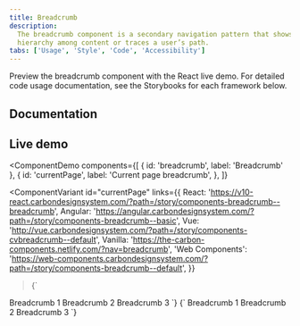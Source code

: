 ```yaml
---
title: Breadcrumb
description:
  The breadcrumb component is a secondary navigation pattern that shows
  hierarchy among content or traces a user’s path.
tabs: ['Usage', 'Style', 'Code', 'Accessibility']
---
```


<PageDescription>

Preview the breadcrumb component with the React live demo. For detailed code
usage documentation, see the Storybooks for each framework below.

</PageDescription>

## Documentation

<Row className="resource-card-group">
<Column colLg={4} colMd={4} noGutterSm>
  <ResourceCard
    subTitle="React"
    href="https://v10-react.carbondesignsystem.com/?path=/story/components-breadcrumb--breadcrumb"
    >

<MdxIcon name="react" />

  </ResourceCard>
</Column>
<Column colLg={4} colMd={4} noGutterSm>
  <ResourceCard
      subTitle="Angular (Community)"
      href="https://angular.carbondesignsystem.com/?path=/story/components-breadcrumb--basic"
      >

<MdxIcon name="angular" />

  </ResourceCard>
</Column>
<Column colLg={4} colMd={4} noGutterSm>
  <ResourceCard
      subTitle="Vue (Community)"
      href="http://vue.carbondesignsystem.com/?path=/story/components-cvbreadcrumb--default"
      >

<MdxIcon name="vue" />

  </ResourceCard>
</Column>
<Column colLg={4} colMd={4} noGutterSm>
  <ResourceCard
      subTitle="Web Components (Community)"
      href="https://web-components.carbondesignsystem.com/?path=/story/components-breadcrumb--default"
      >

<MdxIcon name="webcomponents" />

  </ResourceCard>
</Column>
</Row>

## Live demo

<ComponentDemo
  components={[
    { id: 'breadcrumb', label: 'Breadcrumb' },
    {
      id: 'currentPage',
      label: 'Current page breadcrumb',
    },
  ]}
>
  <ComponentVariant
    id="currentPage"
    links={{
      React:
        'https://v10-react.carbondesignsystem.com/?path=/story/components-breadcrumb--breadcrumb',
      Angular:
        'https://angular.carbondesignsystem.com/?path=/story/components-breadcrumb--basic',
      Vue: 'http://vue.carbondesignsystem.com/?path=/story/components-cvbreadcrumb--default',
      Vanilla: 'https://the-carbon-components.netlify.com/?nav=breadcrumb',
      'Web Components':
        'https://web-components.carbondesignsystem.com/?path=/story/components-breadcrumb--default',
    }}
  >{`
<Breadcrumb noTrailingSlash>
  <BreadcrumbItem href="/">Breadcrumb 1</BreadcrumbItem>
  <BreadcrumbItem href="/">Breadcrumb 2</BreadcrumbItem>
  <BreadcrumbItem isCurrentPage href="/">Breadcrumb 3</BreadcrumbItem>
</Breadcrumb>
`}</ComponentVariant>
  <ComponentVariant
    id="breadcrumb"
    links={{
      React:
        'https://v10-react.carbondesignsystem.com/?path=/story/components-breadcrumb--breadcrumb',
      Angular:
        'https://angular.carbondesignsystem.com/?path=/story/components-breadcrumb--basic',
      Vue: 'http://vue.carbondesignsystem.com/?path=/story/components-cvbreadcrumb--default',
      Vanilla: 'https://the-carbon-components.netlify.com/?nav=breadcrumb',
      'Web Components':
        'https://web-components.carbondesignsystem.com/?path=/story/components-breadcrumb--default',
    }}
  >{`
<Breadcrumb>
  <BreadcrumbItem href="/">Breadcrumb 1</BreadcrumbItem>
  <BreadcrumbItem href="/">Breadcrumb 2</BreadcrumbItem>
  <BreadcrumbItem href="/">Breadcrumb 3</BreadcrumbItem>
</Breadcrumb>
`}</ComponentVariant>
</ComponentDemo>
